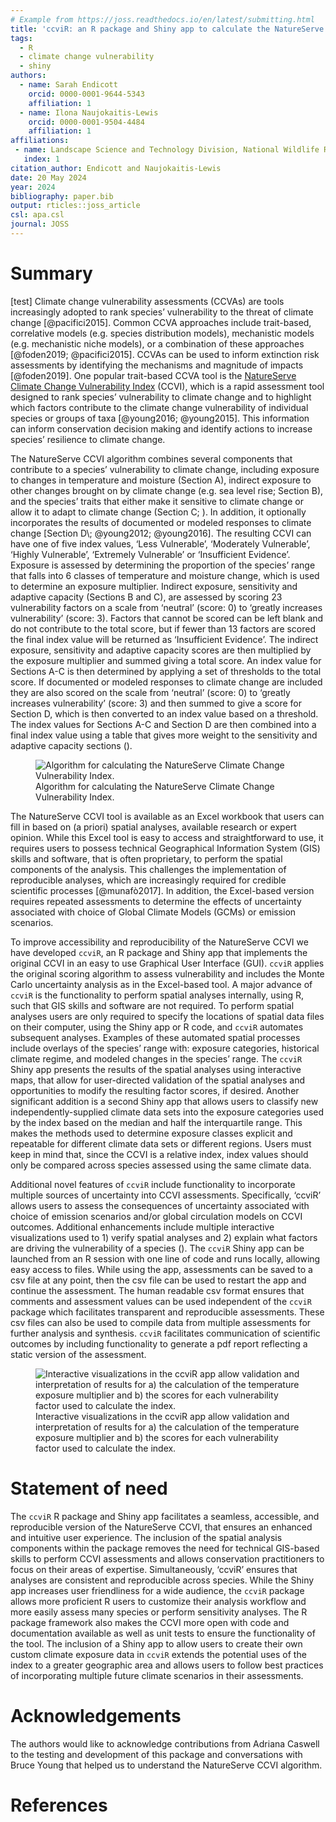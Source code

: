 ```yaml
---
# Example from https://joss.readthedocs.io/en/latest/submitting.html
title: 'ccviR: an R package and Shiny app to calculate the NatureServe Climate Change Vulnerability Index'
tags:
  - R
  - climate change vulnerability
  - shiny
authors:
  - name: Sarah Endicott
    orcid: 0000-0001-9644-5343
    affiliation: 1
  - name: Ilona Naujokaitis-Lewis
    orcid: 0000-0001-9504-4484
    affiliation: 1
affiliations:
 - name: Landscape Science and Technology Division, National Wildlife Research Centre, Environment and Climate Change Canada, Ottawa, ON, Canada
   index: 1
citation_author: Endicott and Naujokaitis-Lewis
date: 20 May 2024
year: 2024
bibliography: paper.bib
output: rticles::joss_article
csl: apa.csl
journal: JOSS
---
```


# Summary

[test] Climate change vulnerability assessments (CCVAs) are tools increasingly adopted to rank species' vulnerability to the threat of climate change [@pacifici2015]. Common CCVA approaches include trait-based, correlative models (e.g. species distribution models), mechanistic models (e.g. mechanistic niche models), or a combination of these approaches [@foden2019; @pacifici2015]. CCVAs can be used to inform extinction risk assessments by identifying the mechanisms and magnitude of impacts [@foden2019]. One popular trait-based CCVA tool is the [NatureServe Climate Change Vulnerability Index](https://www.natureserve.org/conservation-tools/climate-change-vulnerability-index) (CCVI), which is a rapid assessment tool designed to rank species' vulnerability to climate change and to highlight which factors contribute to the climate change vulnerability of individual species or groups of taxa [@young2016; @young2015]. This information can inform conservation decision making and identify actions to increase species' resilience to climate change.

The NatureServe CCVI algorithm combines several components that contribute to a species' vulnerability to climate change, including exposure to changes in temperature and moisture (Section A), indirect exposure to other changes brought on by climate change (e.g. sea level rise; Section B), and the species' traits that either make it sensitive to climate change or allow it to adapt to climate change (Section C; \autoref{fig:NS-alg}). In addition, it optionally incorporates the results of documented or modeled responses to climate change [Section D\; @young2012; @young2016]. The resulting CCVI can have one of five index values, 'Less Vulnerable', 'Moderately Vulnerable', 'Highly Vulnerable', 'Extremely Vulnerable' or 'Insufficient Evidence'. Exposure is assessed by determining the proportion of the species' range that falls into 6 classes of temperature and moisture change, which is used to determine an exposure multiplier. Indirect exposure, sensitivity and adaptive capacity (Sections B and C), are assessed by scoring 23 vulnerability factors on a scale from ‘neutral’ (score: 0) to ‘greatly increases vulnerability’ (score: 3). Factors that cannot be scored can be left blank and do not contribute to the total score, but if fewer than 13 factors are scored the final index value will be returned as 'Insufficient Evidence'. The indirect exposure, sensitivity and adaptive capacity scores are then multiplied by the exposure multiplier and summed giving a total score. An index value for Sections A-C is then determined by applying a set of thresholds to the total score. If documented or modeled responses to climate change are included they are also scored on the scale from ‘neutral’ (score: 0) to ‘greatly increases vulnerability’ (score: 3) and then summed to give a score for Section D, which is then converted to an index value based on a threshold. The index values for Sections A-C and Section D are then combined into a final index value using a table that gives more weight to the sensitivity and adaptive capacity sections (\autoref{fig:NS-alg}).

![Algorithm for calculating the NatureServe Climate Change Vulnerability Index.\label{fig:NS-alg}](NS_ccvi_alg_diagram.png)

The NatureServe CCVI tool is available as an Excel workbook that users can fill in based on (a priori) spatial analyses, available research or expert opinion. While this Excel tool is easy to access and straightforward to use, it requires users to possess technical Geographical Information System (GIS) skills and software, that is often proprietary, to perform the spatial components of the analysis. This challenges the implementation of reproducible analyses, which are increasingly required for credible scientific processes [@munafò2017]. In addition, the Excel-based version requires repeated assessments to determine the effects of uncertainty associated with choice of Global Climate Models (GCMs) or emission scenarios.

To improve accessibility and reproducibility of the NatureServe CCVI we have developed `ccviR`, an R package and Shiny app that implements the original CCVI in an easy to use Graphical User Interface (GUI). `ccviR` applies the original scoring algorithm to assess vulnerability and includes the Monte Carlo uncertainty analysis as in the Excel-based tool. A major advance of `ccviR` is the functionality to perform spatial analyses internally, using R, such that GIS skills and software are not required. To perform spatial analyses users are only required to specify the locations of spatial data files on their computer, using the Shiny app or R code, and `ccviR` automates subsequent analyses. Examples of these automated spatial processes include overlays of the species' range with: exposure categories, historical climate regime, and modeled changes in the species' range. The `ccviR` Shiny app presents the results of the spatial analyses using interactive maps, that allow for user-directed validation of the spatial analyses and opportunities to modify the resulting factor scores, if desired. Another significant addition is a second Shiny app that allows users to classify new independently-supplied climate data sets into the exposure categories used by the index based on the median and half the interquartile range. This makes the methods used to determine exposure classes explicit and repeatable for different climate data sets or different regions. Users must keep in mind that, since the CCVI is a relative index, index values should only be compared across species assessed using the same climate data.

Additional novel features of `ccviR` include functionality to incorporate multiple sources of uncertainty into CCVI assessments. Specifically, 'ccviR' allows users to assess the consequences of uncertainty associated with choice of emission scenarios and/or global circulation models on CCVI outcomes. Additional enhancements include multiple interactive visualizations used to 1) verify spatial analyses and 2) explain what factors are driving the vulnerability of a species (\autoref{fig:ccviR-app}). The `ccviR` Shiny app can be launched from an R session with one line of code and runs locally, allowing easy access to files. While using the app, assessments can be saved to a csv file at any point, then the csv file can be used to restart the app and continue the assessment. The human readable csv format ensures that comments and assessment values can be used independent of the `ccviR` package which facilitates transparent and reproducible assessments. These csv files can also be used to compile data from multiple assessments for further analysis and synthesis. `ccviR` facilitates communication of scientific outcomes by including functionality to generate a pdf report reflecting a static version of the assessment.

![Interactive visualizations in the ccviR app allow validation and interpretation of results for a) the calculation of the temperature exposure multiplier and b) the scores for each vulnerability factor used to calculate the index.\label{fig:ccviR-app}](app_visuals.png)

# Statement of need

The `ccviR` R package and Shiny app facilitates a seamless, accessible, and reproducible version of the NatureServe CCVI, that ensures an enhanced and intuitive user experience. The inclusion of the spatial analysis components within the package  removes the need for technical GIS-based skills to perform CCVI assessments and allows conservation practitioners to focus on their areas of expertise. Simultaneously, 'ccviR' ensures that analyses are consistent and reproducible across species. While the Shiny app increases user friendliness for a wide audience, the `ccviR` package allows more proficient R users to customize their analysis workflow and more easily assess many species or perform sensitivity analyses. The R package framework also makes the CCVI more open with code and documentation available as well as unit tests to ensure the functionality of the tool. The inclusion of a Shiny app to allow users to create their own custom climate exposure data in `ccviR` extends the potential uses of the index to a greater geographic area and allows users to follow best practices of incorporating multiple future climate scenarios in their assessments.

# Acknowledgements

The authors would like to acknowledge contributions from Adriana Caswell to the testing and development of this package and conversations with Bruce Young that helped us to understand the NatureServe CCVI algorithm.

# References
